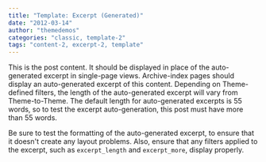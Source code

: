 ```yaml
---
title: "Template: Excerpt (Generated)"
date: "2012-03-14"
author: "themedemos"
categories: "classic, template-2"
tags: "content-2, excerpt-2, template"
---
```


This is the post content. It should be displayed in place of the auto-generated excerpt in single-page views. Archive-index pages should display an auto-generated excerpt of this content. Depending on Theme-defined filters, the length of the auto-generated excerpt will vary from Theme-to-Theme. The default length for auto-generated excerpts is 55 words, so to test the excerpt auto-generation, this post must have more than 55 words.

Be sure to test the formatting of the auto-generated excerpt, to ensure that it doesn't create any layout problems. Also, ensure that any filters applied to the excerpt, such as `excerpt_length` and `excerpt_more`, display properly.
